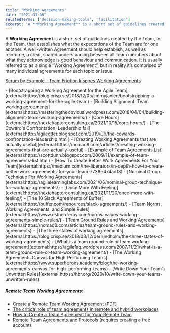 ```yaml
---
title: "Working Agreements"
date: "2021-03-08"
relatedTerms: ['decision-making-tools', 'facilitation']
excerpt: 'A **Working Agreement** is a short set of guidelines created by the Team, for the Team,'
---
```


A **Working Agreement** is a short set of guidelines created by the Team, for the Team, that establishes what the expectations of the Team are for one another. A well-written Agreement should help establish, as well as reinforce, a clear, shared understanding between all Team members about what they acknowledge is good behaviour and communication. It is usually referred to as a single “Working Agreement”, but in reality it’s comprised of many individual agreements for each topic or issue.

[Scrum by Example – Team Friction Inspires Working Agreements](/blog/team-friction-inspires-working-agreements)

<HighlightBox heading="Resource Links" variant="resourceLinks">
- [Bootstrapping a Working Agreement for the Agile Team](external:https://blog.crisp.se/2018/12/05/jimmyjanlen/bootstrapping-a-working-agreement-for-the-agile-team)
- [Building Alignment: Team working agreements](external:https://masteringtheobvious.wordpress.com/2018/04/04/building-alignment-team-working-agreements/)
- [Core Hours](external:https://nextchapterconsulting.ca/2021/10/15/core-hours/)
- [The Coward's Confrontation: Leadership fail](external:http://agileotter.blogspot.com/2019/09/the-cowards-confrontation-leadership.html)
- [Creating Working Agreements that are actually useful](external:https://nomad8.com/articles/creating-working-agreements-that-are-actually-useful)
- [Example of Team Agreements List](external:https://scottdunn.blogspot.com/2009/11/example-of-team-agreements-list.html)
- [How To Create Better Work Agreements For Your Team](external:https://medium.com/the-liberators/in-depth-how-to-create-better-work-agreements-for-your-team-7738e474ad13)
- [Nominal Group Technique For Working Agreements](external:https://agilelearninglabs.com/2021/06/nominal-group-technique-for-working-agreements/)
- [Once More With Feeling](external:https://nextchapterconsulting.ca/2021/11/20/once-more-with-feeling/)
- [The 10 Slack Agreements of Buffer](external:https://buffer.com/resources/slack-agreements/)
- [Team Norms, Working Agreements, and Simple Rules](external:https://www.estherderby.com/norms-values-working-agreements-simple-rules/)
- [Team Ground Rules and Working Agreements](external:https://nomad8.com/articles/team-ground-rules-and-working-agreements)
- [The three states of working agreements](external:https://blog.crisp.se/2018/03/12/perlundholm/the-three-states-of-working-agreements)
- [What is a team ground rule or team working agreement](external:https://agilefaq.wordpress.com/2007/11/21/what-is-a-team-ground-rule-or-team-working-agreement/)
- [The Working Agreements Canvas for High Performing Teams](external:https://www.superheroes.academy/blog/the-working-agreements-canvas-for-high-performing-teams)
- [Write Down Your Team’s Unwritten Rules](external:https://hbr.org/2020/10/write-down-your-teams-unwritten-rules)

##### Remote Team Working Agreements:

- [Create a Remote Team Working Agreement (PDF)](external:https://www.lucidmeetings.com/sites/default/files/guidebooks/remote-team-agreement-facilitators-guide.pdf)
- [The critical role of team agreements in remote and hybrid workplaces](external:https://www.collaborationsuperpowers.com/42-how-to-create-a-team-agreement-for-your-remote-team/)
- [How to Create a Team Agreement for Your Remote Team](external:https://www.collaborationsuperpowers.com/42-how-to-create-a-team-agreement-for-your-remote-team/)
- [Remote Team Agreements and Protocols](external:https://www.holloway.com/g/remote-work/sections/remote-team-agreements-and-protocols) (requires creating a free account)
</HighlightBox>
